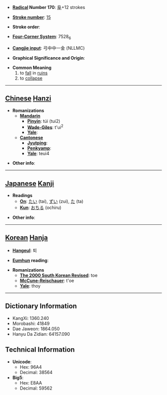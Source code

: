 * '''[[Wiktionary:Chinese radical index| Radical]] Number 170''': [[Wiktionary:Chinese radical index 阜|阜]]+12 strokes

* '''[[Wiktionary:Chinese total strokes index|Stroke number]]''': [[Wiktionary:Chinese total strokes index 15|15]]

* '''Stroke order''': 

* '''[[Wiktionary:Chinese four corner index|Four-Corner System]]''': 7528<sub>6</sub>

* '''[[Wiktionary:Chinese Cangjie index|Cangjie input]]''': 弓中中一金 (NLLMC)

* '''Graphical Significance and Origin''': 

* '''Common Meaning'''
*#to [[fall]] in [[ruins]]
*# to [[collapse]]


----

== [[Chinese]] [[Hanzi]] ==

* '''Romanizations'''
** '''[[Mandarin]]'''
*** '''[[Pinyin]]''': túi (tui2)
*** '''[[Wade-Giles]]''': t'ui<sup>2</sup>
*** '''[[Yale]]''': 
** '''[[Cantonese]]'''
*** '''[[Jyutping]]''':
*** '''[[Penkyamp]]''': 
*** '''[[Yale]]''': teui4

* '''Other info''': 

----

== [[Japanese]] [[Kanji]] ==

* '''Readings'''
** '''[[On]]''': [[たい]] (tai), [[ずい]] (zui), [[た]] (ta)
** '''[[Kun]]''': [[おちる]] (ochiru)

* '''Other info''':  

----

== [[Korean]] [[Hanja]] ==

* '''[[Hangeul]]''': 퇴

* '''[[Eumhun]] reading''': 

* '''Romanizations'''
** '''[[The 2000 South Korean Revised Romanization|The 2000 South Korean Revised]]''': toe
** '''[[McCune-Reischauer]]''': t'oe
** '''[[Yale]]''': thoy

----

== Dictionary Information ==

* KangXi: 1360.240
* Morobashi: 41849
* Dae Jaweon: 1864.050
* Hanyu Da Zidian: 64157.090

== Technical Information ==

* '''Unicode''':
** Hex: 96A4
** Decimal: 38564
* '''Big5''':
** Hex: E8AA
** Decimal: 59562
